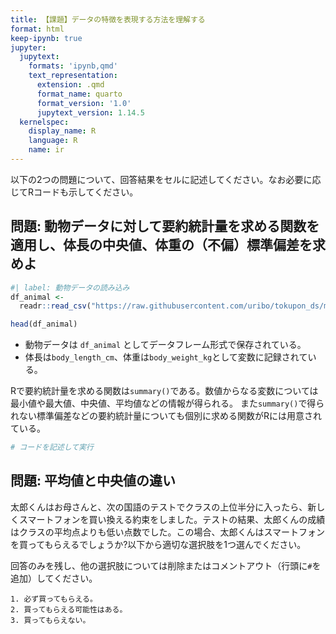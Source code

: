 ```yaml
---
title: 【課題】データの特徴を表現する方法を理解する
format: html
keep-ipynb: true
jupyter:
  jupytext:
    formats: 'ipynb,qmd'
    text_representation:
      extension: .qmd
      format_name: quarto
      format_version: '1.0'
      jupytext_version: 1.14.5
  kernelspec:
    display_name: R
    language: R
    name: ir
---
```


::: {.callout-important}

以下の2つの問題について、回答結果をセルに記述してください。なお必要に応じてRコードも示してください。

:::


## 問題: 動物データに対して要約統計量を求める関数を適用し、体長の中央値、体重の（不偏）標準偏差を求めよ

```r
#| label: 動物データの読み込み
df_animal <-
  readr::read_csv("https://raw.githubusercontent.com/uribo/tokupon_ds/main/data-raw/tokushima_zoo_animals22.csv", col_types = "ccdd")
```

```r
head(df_animal)
```

- 動物データは `df_animal` としてデータフレーム形式で保存されている。
- 体長は`body_length_cm`、体重は`body_weight_kg`として変数に記録されている。

Rで要約統計量を求める関数は`summary()`である。数値からなる変数については最小値や最大値、中央値、平均値などの情報が得られる。
また`summary()`で得られない標準偏差などの要約統計量についても個別に求める関数がRには用意されている。

```r
# コードを記述して実行
```

## 問題: 平均値と中央値の違い

太郎くんはお母さんと、次の国語のテストでクラスの上位半分に入ったら、新しくスマートフォンを買い換える約束をしました。テストの結果、太郎くんの成績はクラスの平均点よりも低い点数でした。この場合、太郎くんはスマートフォンを買ってもらえるでしょうか?以下から適切な選択肢を1つ選んでください。

回答のみを残し、他の選択肢については削除またはコメントアウト（行頭に`#`を追加）してください。

```
1. 必ず買ってもらえる。
2. 買ってもらえる可能性はある。
3. 買ってもらえない。
```
